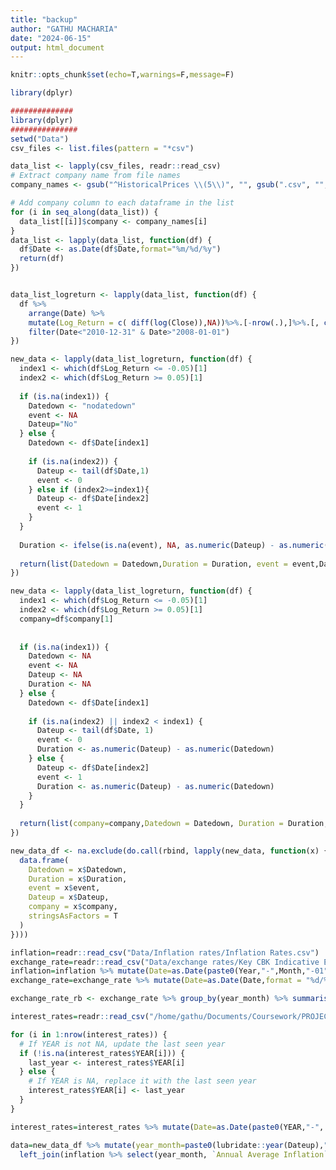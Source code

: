 ```yaml
---
title: "backup"
author: "GATHU MACHARIA"
date: "2024-06-15"
output: html_document
---
```

```r
knitr::opts_chunk$set(echo=T,warnings=F,message=F)

```

```r
library(dplyr)
```

```r

##############
library(dplyr)
###############
setwd("Data")
csv_files <- list.files(pattern = "*csv")

data_list <- lapply(csv_files, readr::read_csv)
# Extract company name from file names
company_names <- gsub("^HistoricalPrices \\(5\\)", "", gsub(".csv", "", csv_files))

# Add company column to each dataframe in the list
for (i in seq_along(data_list)) {
  data_list[[i]]$company <- company_names[i]
}
data_list <- lapply(data_list, function(df) {
  df$Date <- as.Date(df$Date,format="%m/%d/%y")
  return(df)
})


data_list_logreturn <- lapply(data_list, function(df) {
  df %>% 
    arrange(Date) %>% 
    mutate(Log_Return = c( diff(log(Close)),NA))%>%.[-nrow(.),]%>%.[, c(1,5,7,8)]%>%
    filter(Date<"2010-12-31" & Date>"2008-01-01")
})
```


```r
new_data <- lapply(data_list_logreturn, function(df) {
  index1 <- which(df$Log_Return <= -0.05)[1]
  index2 <- which(df$Log_Return >= 0.05)[1]
  
  if (is.na(index1)) {
    Datedown <- "nodatedown"
    event <- NA
    Dateup="No"
  } else {
    Datedown <- df$Date[index1]
    
    if (is.na(index2)) {
      Dateup <- tail(df$Date,1)
      event <- 0
    } else if (index2>=index1){
      Dateup <- df$Date[index2]
      event <- 1
    }
  }
  
  Duration <- ifelse(is.na(event), NA, as.numeric(Dateup) - as.numeric(Datedown))
  
  return(list(Datedown = Datedown,Duration = Duration, event = event,Dateup ))
})


```

```r
new_data <- lapply(data_list_logreturn, function(df) {
  index1 <- which(df$Log_Return <= -0.05)[1]
  index2 <- which(df$Log_Return >= 0.05)[1]
  company=df$company[1]
  
  
  if (is.na(index1)) {
    Datedown <- NA
    event <- NA
    Dateup <- NA
    Duration <- NA
  } else {
    Datedown <- df$Date[index1]
    
    if (is.na(index2) || index2 < index1) {
      Dateup <- tail(df$Date, 1)
      event <- 0
      Duration <- as.numeric(Dateup) - as.numeric(Datedown)
    } else {
      Dateup <- df$Date[index2]
      event <- 1
      Duration <- as.numeric(Dateup) - as.numeric(Datedown)
    }
  }
  
  return(list(company=company,Datedown = Datedown, Duration = Duration, event = event, Dateup = Dateup))
})


```

```r
new_data_df <- na.exclude(do.call(rbind, lapply(new_data, function(x) {
  data.frame(
    Datedown = x$Datedown,
    Duration = x$Duration,
    event = x$event,
    Dateup = x$Dateup,
    company = x$company,
    stringsAsFactors = T
  )
})))

```


```r
inflation=readr::read_csv("Data/Inflation rates/Inflation Rates.csv")
exchange_rate=readr::read_csv("Data/exchange rates/Key CBK Indicative Exchange Rates (1).csv")
inflation=inflation %>% mutate(Date=as.Date(paste0(Year,"-",Month,"-01"),format="%Y-%b-%d")) %>% mutate(year_month=paste0(lubridate::year(Date),"-",months(Date)) )
exchange_rate=exchange_rate %>% mutate(Date=as.Date(Date,format = "%d/%m/%Y") )%>% mutate(year_month=paste0(lubridate::year(Date),"-",months(Date)) )

exchange_rate_rb <- exchange_rate %>% group_by(year_month) %>% summarise(exchange_rate=mean(Mean))
```



```r
interest_rates=readr::read_csv("/home/gathu/Documents/Coursework/PROJECT/OUR PROJECT/DATA/STOCK SURVIVAL TIME/Data/intrest rates/1852585567_Central Bank Rates.csv",skip = 1)
```

```r
for (i in 1:nrow(interest_rates)) {
  # If YEAR is not NA, update the last seen year
  if (!is.na(interest_rates$YEAR[i])) {
    last_year <- interest_rates$YEAR[i]
  } else {
    # If YEAR is NA, replace it with the last seen year
    interest_rates$YEAR[i] <- last_year
  }
}

```

```r
interest_rates=interest_rates %>% mutate(Date=as.Date(paste0(YEAR,"-", MONTH ,"-01"),format="%Y-%b-%d"),year_month=paste0(lubridate::year(Date),"-",month.name[lubridate::month(Date)]))


```

```r
data=new_data_df %>% mutate(year_month=paste0(lubridate::year(Dateup),"-",months(Dateup)) ) %>% 
  left_join(inflation %>% select(year_month, `Annual Average Inflation`, `12-Month Inflation`), by = "year_month") %>% left_join(exchange_rate_rb,by="year_month") %>% left_join(interest_rates,by="year_month")

```
